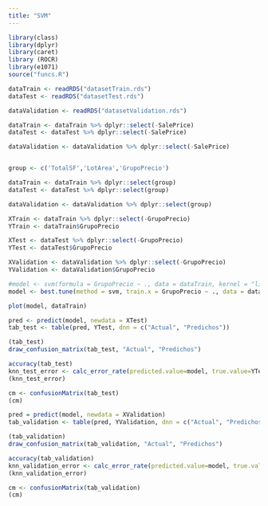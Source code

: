 ```yaml
---
title: "SVM"
---
```


```r
library(class)
library(dplyr)
library(caret)
library (ROCR)
library(e1071)
source("funcs.R")
```


```r

dataTrain <- readRDS("datasetTrain.rds")
dataTest <- readRDS("datasetTest.rds")

dataValidation <- readRDS("datasetValidation.rds")

```

```r

dataTrain <- dataTrain %>% dplyr::select(-SalePrice)
dataTest <- dataTest %>% dplyr::select(-SalePrice)

dataValidation <- dataValidation %>% dplyr::select(-SalePrice)


group <- c('TotalSF','LotArea','GrupoPrecio')

dataTrain <- dataTrain %>% dplyr::select(group)
dataTest <- dataTest %>% dplyr::select(group)

dataValidation <- dataValidation %>% dplyr::select(group)


```


```r

XTrain <- dataTrain %>% dplyr::select(-GrupoPrecio)
YTrain <- dataTrain$GrupoPrecio

XTest <- dataTest %>% dplyr::select(-GrupoPrecio)
YTest <- dataTest$GrupoPrecio

XValidation <- dataValidation %>% dplyr::select(-GrupoPrecio)
YValidation <- dataValidation$GrupoPrecio

```



```r

#model <- svm(formula = GrupoPrecio ~ ., data = dataTrain, kernel = "linear", cost = 1, scale = TRUE)
model <- best.tune(method = svm, train.x = GrupoPrecio ~ ., data = dataTrain, ranges = list(cost = c(0.001, 0.01, 0.1, 1, 5, 10, 100)), kernel = "radial")

plot(model, dataTrain)

```

```r

pred <- predict(model, newdata = XTest)
tab_test <- table(pred, YTest, dnn = c("Actual", "Predichos"))

(tab_test)
draw_confusion_matrix(tab_test, "Actual", "Predichos")

accuracy(tab_test)
knn_test_error <- calc_error_rate(predicted.value=model, true.value=YTest)
(knn_test_error)

```

```r

cm <- confusionMatrix(tab_test)
(cm)
```


```r

pred = predict(model, newdata = XValidation)
tab_validation <- table(pred, YValidation, dnn = c("Actual", "Predichos"))

(tab_validation)
draw_confusion_matrix(tab_validation, "Actual", "Predichos")

accuracy(tab_validation)
knn_validation_error <- calc_error_rate(predicted.value=model, true.value=YValidation)
(knn_validation_error)


```

```r

cm <- confusionMatrix(tab_validation)
(cm)
```

